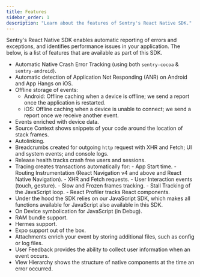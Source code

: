 ```yaml
---
title: Features
sidebar_order: 1
description: "Learn about the features of Sentry's React Native SDK."
---
```


Sentry's React Native SDK enables automatic reporting of errors and exceptions, and identifies performance issues in your application. The below, is a list of features that are available as part of this SDK.

- Automatic Native Crash <Link to="/product/issues/">Error Tracking</Link> (using both `sentry-cocoa` & `sentry-android`).
- Automatic detection of <Link to="/platforms/android/configuration/app-not-respond">Application Not Responding (ANR)</Link> on Android and <Link to="/platforms/apple/guides/ios/configuration/app-hangs/">App Hangs</Link> on iOS.
- Offline storage of events:
  - Android: Offline caching when a device is offline; we send a report once the application is restarted.
  - iOS: Offline caching when a device is unable to connect; we send a report once we receive another event.
- Events <PlatformLink to="/enriching-events/context/">enriched</PlatformLink> with device data.
- <PlatformLink to="/data-management/debug-files/source-context/">Source Context</PlatformLink> shows snippets of your code around the location of stack frames.
- <Link to="https://reactnative.dev/blog/2019/07/03/version-60#native-modules-are-now-autolinked">Autolinking</Link>.
- <PlatformLink to="/enriching-events/breadcrumbs/">Breadcrumbs</PlatformLink> created for outgoing `http` request with XHR and Fetch; UI and system events; and console logs.
- <Link to="/product/releases/health/">Release health</Link> tracks crash free users and sessions.
- <Link to="/product/performance/">Tracing</Link> creates transactions automatically for:
  - <PlatformLink to="/tracing/instrumentation/automatic-instrumentation/#app-start-instrumentation">App Start</PlatformLink> time.
  - <PlatformLink to="/tracing/instrumentation/automatic-instrumentation/#enable-routing-instrumentation">Routing Instrumentation</PlatformLink> (React Navigation v4 and above and React Native Navigation).
  - <PlatformLink to="/tracing/instrumentation/automatic-instrumentation/#fetchxml-request-instrumentation">XHR and Fetch</PlatformLink> requests.
  - <PlatformLink to="/tracing/instrumentation/user-interaction-instrumentation/">User Interaction</PlatformLink> events (touch, gesture).
  - <PlatformLink to="/tracing/instrumentation/automatic-instrumentation/#slow-and-frozen-frames">Slow and Frozen frames</PlatformLink> tracking.
  - <PlatformLink to="/tracing/instrumentation/automatic-instrumentation/#stall-tracking">Stall Tracking</PlatformLink> of the JavaScript loop.
  - <PlatformLink to="/tracing/instrumentation/automatic-instrumentation/#react-profiler">React Profiler</PlatformLink> tracks React components.
- Under the hood the SDK relies on our <Link to="/platforms/javascript/">JavaScript SDK</Link>, which makes all functions available for JavaScript also available in this SDK.
- On Device symbolication for JavaScript (in Debug).
- <PlatformLink to="/manual-setup/ram-bundles/">RAM bundle support</PlatformLink>.
- <PlatformLink to="/manual-setup/hermes/">Hermes support</PlatformLink>.
- <PlatformLink to="/manual-setup/expo/">Expo support</PlatformLink> out of the box.
- <PlatformLink to="/enriching-events/attachments/">Attachments</PlatformLink> enrich your event by storing additional files, such as config or log files.
- <PlatformLink to="/user-feedback/">User Feedback</PlatformLink> provides the ability to collect user information when an event occurs.
- <PlatformLink to="/enriching-events/viewhierarchy/">View Hierarchy</PlatformLink> shows the structure of native components at the time an error occurred.
